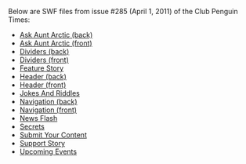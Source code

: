 Below are SWF files from issue #285 (April 1, 2011) of the Club Penguin Times:

*[[Media:News285AskAuntArcticBack.swf|Ask Aunt Arctic (back)]]
*[[Media:News285AskAuntArcticFront.swf|Ask Aunt Arctic (front)]]
*[[Media:News285DividersBack.swf|Dividers (back)]]
*[[Media:News285DividersFront.swf|Dividers (front)]]
*[[Media:News285FeatureStory.swf|Feature Story]]
*[[Media:News285HeaderBack.swf|Header (back)]]
*[[Media:News285HeaderFront.swf|Header (front)]]
*[[Media:News285JokesAndRiddles.swf|Jokes And Riddles]]
*[[Media:News285NavigationBack.swf|Navigation (back)]]
*[[Media:News285NavigationFront.swf|Navigation (front)]]
*[[Media:News285NewsFlash.swf|News Flash]]
*[[Media:News285Secrets.swf|Secrets]]
*[[Media:News285SubmitYourContent.swf|Submit Your Content]]
*[[Media:News285SupportStory.swf|Support Story]]
*[[Media:News285UpcomingEvents.swf|Upcoming Events]]